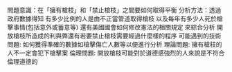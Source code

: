 問題意識：在「擁有槍枝」和「禁止槍枝」之間要如何取得平衡
分析方法：透過政府數據得知 有多少比例的人是由不正當管道取得槍枝 以及每年有多少人死於槍擊事情(包括意外或蓄意等) 還有美國國會如何修改憲法的相關規定 來綜合分析 開放槍枝所造成的利與弊還有若要禁止槍枝需要經過什麼樣的程序
可能遇到的技術問題: 如何獲得準確的數據如槍擊傷亡人數等以便進行分析
理論問題: 擁有槍枝的人不一定會犯下槍擊案
倫理問題: 開放槍枝可能對於道德感強烈的人來說是不符合倫理道德的

